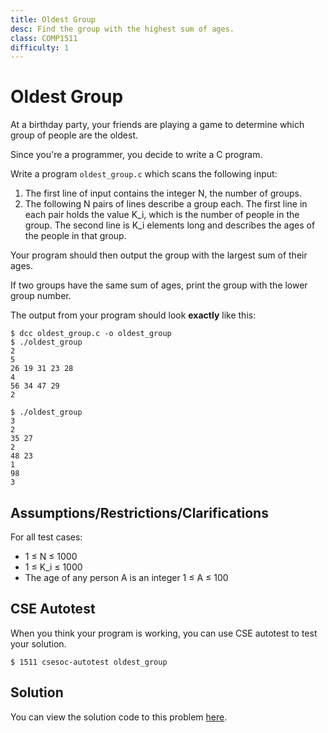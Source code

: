 ```yaml
---
title: Oldest Group
desc: Find the group with the highest sum of ages.
class: COMP1511
difficulty: 1
---
```


# Oldest Group

At a birthday party, your friends are playing a game to determine which group of people are the oldest.

Since you're a programmer, you decide to write a C program.

Write a program `oldest_group.c` which scans the following input:

1. The first line of input contains the integer N, the number of groups.
2. The following N pairs of lines describe a group each. The first line in each pair holds the value K_i, which is the number of people in the group. The second line is K_i elements long and describes the ages of the people in that group.

Your program should then output the group with the largest sum of their ages. 

If two groups have the same sum of ages, print the group with the lower group number.

The output from your program should look **exactly** like this:

```bash:~/1511-revision/oldest_group
$ dcc oldest_group.c -o oldest_group
$ ./oldest_group
2
5
26 19 31 23 28
4
56 34 47 29
2
```

```bash:~/1511-revision/oldest_group
$ ./oldest_group
3
2
35 27
2 
48 23
1
98
3
```

## Assumptions/Restrictions/Clarifications

For all test cases:
- 1 ≤ N ≤ 1000
- 1 ≤ K_i ≤ 1000
- The age of any person A is an integer 1 ≤ A ≤ 100

## CSE Autotest

When you think your program is working, you can use CSE autotest to test your solution.

```bash:~/1511-revision/oldest_group:~
$ 1511 csesoc-autotest oldest_group
```

## Solution

You can view the solution code to this problem [here](https://github.com/csesoc/comp1511-revision-t1-2022/blob/master/solutions/oldest-group/solution.c).
